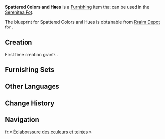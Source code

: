 {{Furnishing Infobox
|id             = 373930
|image          = Item Spattered Colors and Hues.png
|category       = Landscape
|subcategory    = Small Object
|quality        = 3
|adeptal_energy = 60
|load           = 35
|reduced_load   = 24
|description    = A model based on a freshly opened paint bucket, inspired by the daily creative lives of Natlan's people. According to some Natlanese artistic traditions, an open paint bucket symbolizes an ongoing process or something in continuous development. Such models are often used to set off incomplete graffiti or designs featuring only simple outlines, imbuing the scene with a sense of continuity and motion.
|mention        = <!--Character 1;Character2 -->
|interaction    = 
|blueprint      = Realm Depot
|source1        = 
}}
'''Spattered Colors and Hues''' is a [[Furnishing]] item that can be used in the [[Serenitea Pot]].

The blueprint for Spattered Colors and Hues is obtainable from [[Realm Depot]] for {{Item|Realm Currency|30|x=160}}.

==Creation==
First time creation grants {{Item|Trust|24|x=60}}.
{{Recipe
|type = Creation
|time = 14h
|Iron Chunk = 4
|White Iron Chunk = 4
|sort = Iron Chunk;White Iron Chunk
}}

==Furnishing Sets==
{{Craft Usage}}

==Other Languages==
{{Other Languages
|en       = Spattered Colors and Hues
|zhs      = 「挥洒的流彩」
|zhs_rm   = 
|zht      = 「揮灑的流彩」
|zht_rm   = 
|zh_tl    = 
|ja       = 「自在の彩色」
|ja_rm    = 
|ja_tl    = 
|ko       = 「흩날리는 색채」
|ko_tl    = 
|es       = Flujo cromático libre
|es_tl    = Free Chromatic Flow
|fr       = « Éclaboussure des couleurs et teintes »
|fr_tl    = "Splatter of Colors and Hues"
|ru       = Разбрызганные краски и оттенки
|ru_tl    = 
|th       = "สีสันสาดกระจาย"
|th_rm    = 
|th_tl    = 
|vi       = Sắc Màu Rải Rác
|vi_tl    = 
|de       = „Gesprenkelte Farben und Nuancen“
|de_tl    = 
|id       = Percikan Warna dan Rona
|id_tl    = 
|pt       = "Esplendor Derramado"
|pt_tl    = 
|tr       = Renklerin Cümbüşü
|tr_tl    = 
|it       = Caos di colori e sfumature
|it_tl    = 
}}

==Change History==
{{Change History|5.3}}

==Navigation==
{{Furnishing Navbox|exterior}}

[[fr:« Éclaboussure des couleurs et teintes »]]